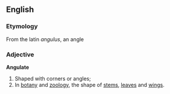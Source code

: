 ==English==
===Etymology===
From the latin ''angulus'', an angle
===Adjective===
'''Angulate''' 
#Shaped with corners or angles;
#In [[botany]] and [[zoology]], the shape of [[stem]]s, [[leaf|leaves]] and [[wing]]s.